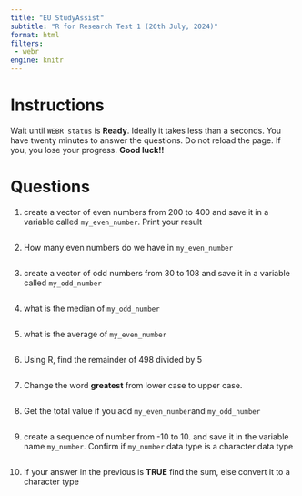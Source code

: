 ```yaml
---
title: "EU StudyAssist"
subtitle: "R for Research Test 1 (26th July, 2024)"
format: html
filters: 
 - webr
engine: knitr
---
```


# Instructions
Wait until `WEBR status` is **Ready**. Ideally it takes less than a seconds. You have twenty minutes to answer the questions. Do not reload the page. If you, you lose your progress. **Good luck!!**

# Questions

1. create a vector of even numbers from 200 to 400 and save it in a variable called `my_even_number`. Print your result
```webr-r

```

2. How many even numbers do we have in `my_even_number`
```webr-r

```

3. create a vector of odd numbers from 30 to 108 and save it in a variable called `my_odd_number`
```webr-r

```

4. what is the median of `my_odd_number`
```webr-r

```

5. what is the average of `my_even_number`
```webr-r

```

6. Using R, find the remainder of 498 divided by 5
```webr-r

```

7. Change the word **greatest** from lower case to upper case.
```webr-r

```

8. Get the total value if you add `my_even_number`and `my_odd_number`
```webr-r

```

9. create a sequence of number from -10 to 10. and save it in the variable name `my_number`. Confirm if `my_number` data type is a character data type
```webr-r


```

10. If your answer in the previous is **TRUE** find the sum, else convert it to a character type
```webr-r

```

